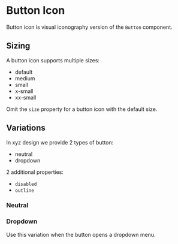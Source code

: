 

<Meta title="Button Icon" component={ButtonIcon} />

# Button Icon

Button icon is visual iconography version of the `Button` component.

<Preview withToolbar>
  <Story name="button">
    <ButtonIcon>
      <IconHelp />
    </ButtonIcon>
  </Story>
</Preview>

## Sizing

A button icon supports multiple sizes:

- default
- medium
- small
- x-small
- xx-small

Omit the `size` property for a button icon with the default size.

<Preview withToolbar>
  <Story name="sizing">
    <div>
      <ButtonIcon>
        <IconHelp />
      </ButtonIcon>
      <ButtonIcon size="medium">
        <IconHelp />
      </ButtonIcon>
      <ButtonIcon size="small">
        <IconHelp />
      </ButtonIcon>
      <ButtonIcon size="x-small">
        <IconHelp />
      </ButtonIcon>
      <ButtonIcon size="xx-small">
        <IconHelp />
      </ButtonIcon>
    </div>
  </Story>
</Preview>

## Variations

In xyz design we provide 2 types of button:

- neutral
- dropdown

2 additional properties:

- `disabled`
- `outline`

### Neutral

<Preview withToolbar>
  <Story name="neutral">
    <div>
      <ButtonIcon isNeutral>
        <IconHelp/>
      </ButtonIcon>
      <ButtonIcon size="medium" isNeutral>
        <IconHelp />
      </ButtonIcon>
      <ButtonIcon size="small" isNeutral>
        <IconHelp />
      </ButtonIcon>
      <ButtonIcon size="x-small" isNeutral>
        <IconHelp />
      </ButtonIcon>
      <ButtonIcon size="xx-small" isNeutral>
        <IconHelp />
      </ButtonIcon>
    </div>
  </Story>
</Preview>

<Preview withToolbar>
  <Story name="outline">
    <ButtonIcon size="medium" isOutline>
      <IconHelp />
    </ButtonIcon>
  </Story>
  <Story name="disabled neutral">
    <ButtonIcon size="medium" disabled>
      <IconHelp/>
    </ButtonIcon>
  </Story>
  <Story name="disabled outline">
    <ButtonIcon size="medium" isOutline disabled>
      <IconHelp />
    </ButtonIcon>
  </Story>
</Preview>

### Dropdown

Use this variation when the button opens a dropdown menu.

<Preview withToolbar>
  <Story name="dropdown">
    <ButtonIcon size="small" hasDropdown>
      <IconHelp />
    </ButtonIcon>
  </Story>
</Preview>

<Preview withToolbar>
  <Story name="dropdown outline">
    <ButtonIcon size="medium" isOutline hasDropdown>
      <IconHelp />
    </ButtonIcon>
  </Story>
  <Story name="dropdown disabled">
    <ButtonIcon size="medium" hasDropdown disabled>
      <IconHelp/>
    </ButtonIcon>
  </Story>
  <Story name="dropdown disabled outline">
    <ButtonIcon size="medium" hasDropdown isOutline disabled>
      <IconHelp />
    </ButtonIcon>
  </Story>
</Preview>

<ArgsTable of={ButtonIcon} />